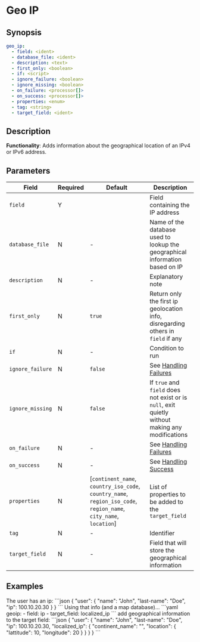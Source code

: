 # Geo IP

## Synopsis

```yaml {2}
geo_ip:
  - field: <ident>
  - database_file: <ident>
  - description: <text>
  - first_only: <boolean>
  - if: <script>
  - ignore_failure: <boolean>
  - ignore_missing: <boolean>
  - on_failure: <processor[]>
  - on_success: <processor[]>
  - properties: <enum>
  - tag: <string>
  - target_field: <ident>
```

## Description

**Functionality**: Adds information about the geographical location of an IPv4 or IPv6 address.

## Parameters

|Field|Required|Default|Description|
|---|---|---|---|
|`field`|Y||Field containing the IP address|
|`database_file`|N|-|Name of the database used to lookup the geographical information based on IP|
|`description`|N|-|Explanatory note|
|`first_only`|N|`true`|Return only the first ip geolocation info, disregarding others in `field` if any|
|`if`|N|-|Condition to run|
|`ignore_failure`|N|`false`|See [Handling Failures](../handling-failures.mdx)|
|`ignore_missing`|N|`false`|If `true` and `field` does not exist or is `null`, exit quietly without making any modifications|
|`on_failure`|N|-|See [Handling Failures](../handling-failures.mdx)|
|`on_success`|N|-|See [Handling Success](../handling-success.mdx)|
|`properties`|N|[`continent_name`, `country_iso_code`, `country_name`, `region_iso_code`, `region_name`, `city_name`, `location`]|List of properties to be added to the `target_field`|
|`tag`|N|-|Identifier|
|`target_field`|N|-|Field that will store the geographical information|

## Examples

<ExampleGrid>
  <CommentCol>
    The user has an ip:
  </CommentCol>
  <CodeCol>
    ```json
    {
      "user": {
        "name": "John",
        "last-name": "Doe",
        "ip": 100.10.20.30
      }
    }
    ```
  </CodeCol>

  <CommentCol>
    Using that info (and a map database)...
  </CommentCol>
  <CodeCol>
    ```yaml
    geoip:
      - field: ip
      - target_field: localized_ip
    ```
  </CodeCol>

  <CommentCol>
    add geographical information to the target field:
  </CommentCol>
  <CodeCol>
    ```json
    {
      "user": {
        "name": "John",
        "last-name": "Doe",
        "ip": 100.10.20.30,
        "localized_ip": {
          "continent_name": "<a-continent",
          "country_name": "<a-country>",
          "location": {
            "lattitude": 10,
            "longitude": 20
          }
        }
      }
    }
    ```
  </CodeCol>
</ExampleGrid>
